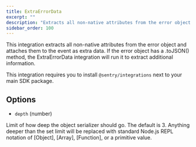```yaml
---
title: ExtraErrorData
excerpt: ""
description: "Extracts all non-native attributes from the error object and attaches them to the event as extra data."
sidebar_order: 100
---
```


This integration extracts all non-native attributes from the error object and attaches them to the event as extra data. If the error object has a .toJSON() method, the ExtraErrorData integration will run it to extract additional information.

This integration requires you to install `@sentry/integrations` next to your main SDK package.

<PlatformContent includePath="configuration/extra-error-data" />

## Options

- `depth` (number)

Limit of how deep the object serializer should go. The default is 3. Anything deeper than the set limit will
be replaced with standard Node.js REPL notation of [Object], [Array], [Function], or
a primitive value.
